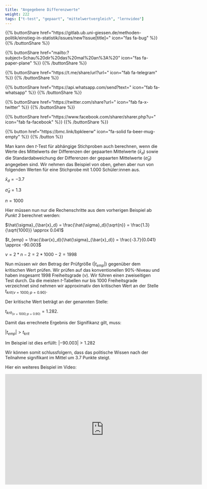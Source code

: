 ```yaml
---
title: "Angegebene Differenzwerte"
weight: 222
tags: ["t-test", "gepaart", "mittelwertvergleich", "lernvideo"]
---
```


{{% buttonShare href=\"https\:\/\/gitlab.ub.uni-giessen.de\/methoden-politik\/einstieg-in-statistik\/issues\/new?issue[title]=\" icon=\"fas fa-bug\" %}} {{% /buttonShare %}} 

{{% buttonShare href=\"mailto\:?subject=Schau\%20dir\%20das\%20mal\%20an\%3A\%20\" icon=\"fas fa-paper-plane\" %}} {{% /buttonShare %}}

{{% buttonShare href=\"https\:\/\/t.me\/share\/url?url=\" icon=\"fab fa-telegram\" %}} {{% /buttonShare %}}

{{% buttonShare href=\"https\:\/\/api.whatsapp.com\/send?text=\" icon=\"fab fa-whatsapp\" %}} {{% /buttonShare %}}

{{% buttonShare href=\"https\:\/\/twitter.com\/share?url=\" icon=\"fab fa-x-twitter\" %}} {{% /buttonShare %}}

{{% buttonShare href=\"https\:\/\/www.facebook.com\/sharer\/sharer.php?u=\" icon=\"fab fa-facebook\" %}} {{% /buttonShare %}}

{{% button href=\"https\:\/\/bmc.link\/bpkleerw\" icon=\"fa-solid fa-beer-mug-empty\" %}} {{% /button %}}

Man kann den $t$-Test für abhängige Stichproben auch berechnen, wenn die Werte des Mittelwerts der Differenzen der gepaarten Mittelwerte ($\bar{x}_d$) sowie die Standardabweichung der Differenzen der gepaarten Mittelwerte ($\hat{\sigma}_d$) angegeben sind. Wir nehmen das Beispiel von oben, gehen aber nun von folgenden Werten für eine Stichprobe mit $1.000$ Schüler:innen aus.

$\bar{x}_d = -3.7$

$\hat{\sigma}_d = 1.3$

$n = 1000$

Hier müssen nun nur die Rechenschritte aus dem vorherigen Beispiel ab *Punkt 3* berechnet werden:

$\hat{\sigma}_{\bar{x}_d} = \frac{\hat{\sigma}_d}{\sqrt{n}} = \frac{1.3}{\sqrt{1000}} \approx 0.041$

$t_{emp} = \frac{\bar{x}_d}{\hat{\sigma}_{\bar{x}_d}} = \frac{-3.7}{0.041} \approx -90.003$

$\nu = 2 * n -2 = 2* 1000 - 2 = 1998$

Nun müssen wir den Betrag der Prüfgröße ($|t_{emp}|$) gegenüber dem kritischen Wert prüfen. Wir prüfen auf das konventionellen $90\%$-Niveau und haben insgesamt $1998$ Freiheitsgrade ($\nu$). Wir führen einen zweiseitigen Test durch. Da die meisten $t$-Tabellen nur bis $1000$ Freiheitsgrade verzeichnet sind nehmen wir approximativ den kritischen Wert an der Stelle $t_{krit(\nu=1000; p = 0.90)}$.

Der kritische Wert beträgt an der genannten Stelle:

$t_{krit_{(\nu=1000; p=0.90)}} = 1.282$.

Damit das errechnete Ergebnis der Signifikanz gilt, muss:

$|t_{emp} | > t_{krit}$

Im Beispiel ist dies erfüllt: $|-90.003| > 1.282$

Wir können somit schlussfolgern, dass das politische Wissen nach der Teilnahme signifikant im Mittel um $3.7$ Punkte steigt. 

Hier ein weiteres Beispiel im Video:

<center>
<iframe src="https://player.vimeo.com/video/512545278?quality=720p&dnt=1" width="640" height="360" frameborder="0" allow="autoplay; fullscreen; picture-in-picture" allowfullscreen referrerpolicy="noreferrer"></iframe>
</center>
